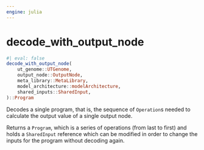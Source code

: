 ```yaml
---
engine: julia
---
```


# decode_with_output_node {#sec-doc}
    

::: {.callout-note appearance="simple" title="docblock" collapse=false}    


```julia
#| eval: false
decode_with_output_node(
    ut_genome::UTGenome,
    output_node::OutputNode,
    meta_library::MetaLibrary,
    model_architecture::modelArchitecture,
    shared_inputs::SharedInput,
)::Program

```

Decodes a single program, that is, the sequence of `Operation`s needed to calculate the output value of a single output node.
 
Returns a `Program`, which is a series of operations (from last to first) and holds a `SharedInput` reference which can be modified in order to change the inputs for the program without decoding again. 
 


:::
    

